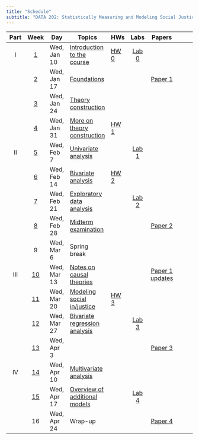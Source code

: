 ```yaml
---
title: "Schedule"
subtitle: "DATA 202: Statistically Measuring and Modeling Social Justice"
---
```


::: column-screen-inset-right
| Part |       Week        | Day         | Topics                                                                                                   | HWs                      |          Labs           |            Papers             |     |     |
|:------:|:------:|--------|--------|--------|:------:|:------:|:------:|:------:|
|  I   | [1](week01.html)  | Wed, Jan 10 | [Introduction to the course](week01-slides.html)                                                         | [HW 0](assignments.html) | [Lab 0](computing.html) |                               |     |     |
|      | [2](week02.html)  | Wed, Jan 17 | [Foundations](week02-slides.html)                                                                        |                          |                         | [Paper 1](papers/paper1.html) |     |     |
|      | [3](week03.html)  | Wed, Jan 24 | [Theory construction](week03-slides.html)                                                                |                          |                         |                               |     |     |
|      | [4](week04.html)  | Wed, Jan 31 | [More on theory construction](week04-slides.html)                                                        | [HW 1](hw/hw1.html)      |                         |                               |     |     |
|  II  | [5](week05.html)  | Wed, Feb 7  | [Univariate analysis](week05-slides.html)                                                                |                          |        [Lab 1]()        |                               |     |     |
|      | [6](week06.html)  | Wed, Feb 14 | [Bivariate analysis](week06-slides.html)                                                                 | [HW 2](hw/hw2.html)      |                         |                               |     |     |
|      | [7](week07.html)  | Wed, Feb 21 | [Exploratory data analysis](week07-slides.html)                                                          |                          | [Lab 2](labs/lab2.html) |                               |     |     |
|      |       [8]()       | Wed, Feb 28 | [Midterm examination](https://canvas.howard.edu/courses/46792/assignments/363734?module_item_id=1537064) |                          |                         | [Paper 2](papers/paper2.html) |     |     |
|      |         9         | Wed, Mar 6  | Spring break                                                                                             |                          |                         |                               |     |     |
| III  | [10](week10.html) | Wed, Mar 13 | [Notes on causal theories](week10-slides.html)                                                           |                          |                         |      [Paper 1 updates]()      |     |     |
|      | [11](week11.html) | Wed, Mar 20 | [Modeling social in/justice](week11-slides.html)                                                         | [HW 3](hw/hw3.html)      |                         |                               |     |     |
|      | [12](week12.html) | Wed, Mar 27 | [Bivariate regression analysis](week12-slides.html)                                                      |                          | [Lab 3](labs/lab3.html) |                               |     |     |
|      |      [13]()       | Wed, Apr 3  | [ ]()                                                                                                    |                          |                         | [Paper 3](papers/paper3.html) |     |     |
|  IV  | [14](week14.html) | Wed, Apr 10 | [Multivariate analysis](week14-slides.html)                                                              |                          |                         |                               |     |     |
|      |      [15](week15.html)       | Wed, Apr 17 | [Overview of additional models](week15-slides.html)                                                                        |      | [Lab 4](labs/lab4.html) |                               |     |     |
|      |        16         | Wed, Apr 24 | Wrap-up                                                                                                  |                          |                         | [Paper 4](papers/paper4.html) |     |     |
:::
